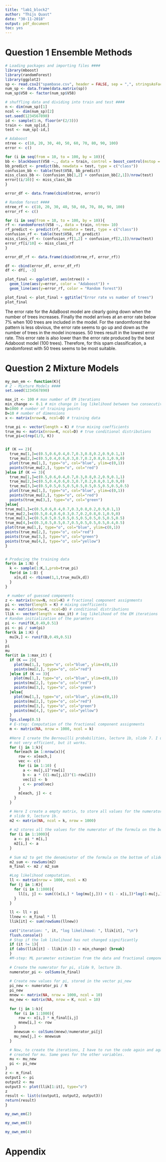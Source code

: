 ```yaml
---
title: "lab1_block2"
author: "Thijs Quast"
date: "30-11-2018"
output: pdf_document
toc: yes
---
```


\newpage
# Question 1 Ensemble Methods

```r
# Loading packages and importing files ####
library(mboost)
library(randomForest)
library(ggplot2)
sp <- read.csv2("spambase.csv", header = FALSE, sep = ",", stringsAsFactors = FALSE)
num_sp <- data.frame(data.matrix(sp))
num_sp$V58 <- factor(num_sp$V58)
```

```r
# shuffling data and dividing into train and test ####
n <- dim(num_sp)[1]
ncol <- dim(num_sp)[2]
set.seed(1234567890)
id <- sample(1:n, floor(n*(2/3)))
train <- num_sp[id,]
test <- num_sp[-id,]
```

```r
# Adaboost
ntree <- c(10, 20, 30, 40, 50, 60, 70, 80, 90, 100)
error <- c()

for (i in seq(from = 10, to = 100, by = 10)){
bb <- blackboost(V58 ~., data = train, control = boost_control(mstop = i), family = AdaExp())
bb_predict <- predict(bb, newdata = test, type = c("class"))
confusion_bb <- table(test$V58, bb_predict)
miss_class_bb <- (confusion_bb[1,2] + confusion_bb[2,1])/nrow(test)
error[(i/10)] <- miss_class_bb
}

error_df <- data.frame(cbind(ntree, error))
```

```r
# Random forest ####
ntree_rf <- c(10, 20, 30, 40, 50, 60, 70, 80, 90, 100)
error_rf <- c()

for (i in seq(from = 10, to = 100, by = 10)){
rf <- randomForest(V58 ~., data = train, ntree= 10)
rf_predict <- predict(rf, newdata = test, type = c("class"))
confusion_rf <- table(test$V58, rf_predict)
miss_class_rf <- (confusion_rf[1,2] + confusion_rf[2,1])/nrow(test)
error_rf[i/10] <- miss_class_rf
}

error_df_rf <- data.frame(cbind(ntree_rf, error_rf))
```

```r

df <- cbind(error_df, error_df_rf)
df <- df[, -3]

plot_final <- ggplot(df, aes(ntree)) + 
  geom_line(aes(y=error, color = "Adaboost")) +
  geom_line(aes(y=error_rf, color = "Random forest"))

plot_final <- plot_final + ggtitle("Error rate vs number of trees")
plot_final
```

The error rate for the AdaBoost model are clearly going down when the number of trees increases. Finally the model arrives at an error rate below 7% when 100 trees are included in the model. For the randomforest the pattern is less obvious, the error rate seems to go up and down as the number of trees in the model increases. 50 trees result in the lowest error rate. This error rate is also lower than the error rate produced by the best Adaboost model (100 trees). Therefore, for this spam classification, a randomforest with 50 trees seems to be most suitable.

# Question 2 Mixture Models
```r

my_own_em <- function(K){
# 2 - Mixture Models ####
set.seed(1234567890)

max_it <- 100 # max number of EM iterations
min_change <- 0.1 # min change in log likelihood between two consecutive EM iterations
N=1000 # number of training points
D=10 # number of dimensions
x <- matrix(nrow=N, ncol=D) # training data

true_pi <- vector(length = K) # true mixing coefficients
true_mu <- matrix(nrow=K, ncol=D) # true conditional distributions
true_pi=c(rep(1/3, K))


if (K == 2){
  true_mu[1,]=c(0.5,0.6,0.4,0.7,0.3,0.8,0.2,0.9,0.1,1)
  true_mu[2,]=c(0.5,0.4,0.6,0.3,0.7,0.2,0.8,0.1,0.9,0)
  plot(true_mu[1,], type="o", col="blue", ylim=c(0,1))
  points(true_mu[2,], type="o", col="red")
}else if (K == 3){
  true_mu[1,]=c(0.5,0.6,0.4,0.7,0.3,0.8,0.2,0.9,0.1,1)
  true_mu[2,]=c(0.5,0.4,0.6,0.3,0.7,0.2,0.8,0.1,0.9,0)
  true_mu[3,]=c(0.5,0.5,0.5,0.5,0.5,0.5,0.5,0.5,0.5,0.5)
  plot(true_mu[1,], type="o", col="blue", ylim=c(0,1))
  points(true_mu[2,], type="o", col="red")
  points(true_mu[3,], type="o", col="green")
}else{
true_mu[1,]=c(0.5,0.6,0.4,0.7,0.3,0.8,0.2,0.9,0.1,1)
true_mu[2,]=c(0.5,0.4,0.6,0.3,0.7,0.2,0.8,0.1,0.9,0)
true_mu[3,]=c(0.5,0.5,0.5,0.5,0.5,0.5,0.5,0.5,0.5,0.5)
true_mu[4,]=c(0.3,0.5,0.5,0.7,0.5,0.5,0.5,0.5,0.4,0.5)
plot(true_mu[1,], type="o", col="blue", ylim=c(0,1))
points(true_mu[2,], type="o", col="red")
points(true_mu[3,], type="o", col="green")
points(true_mu[4,], type="o", col="yellow")
}


# Producing the training data
for(n in 1:N) {
  k <- sample(1:K,1,prob=true_pi)
  for(d in 1:D) {
    x[n,d] <- rbinom(1,1,true_mu[k,d])
  }
}

 # number of guessed components
z <- matrix(nrow=N, ncol=K) # fractional component assignments
pi <- vector(length = K) # mixing coefficients
mu <- matrix(nrow=K, ncol=D) # conditional distributions
llik <- vector(length = max_it) # log likelihood of the EM iterations
# Random initialization of the paramters
pi <- runif(K,0.49,0.51)
pi <- pi / sum(pi)
for(k in 1:K) {
  mu[k,] <- runif(D,0.49,0.51)
}
pi 
mu
for(it in 1:max_it) {
  if (K == 2){
    plot(mu[1,], type="o", col="blue", ylim=c(0,1))
    points(mu[2,], type="o", col="red")
  }else if (K == 3){
    plot(mu[1,], type="o", col="blue", ylim=c(0,1))
    points(mu[2,], type="o", col="red")
    points(mu[3,], type="o", col="green")
  }else{
    plot(mu[1,], type="o", col="blue", ylim=c(0,1))
    points(mu[2,], type="o", col="red")
    points(mu[3,], type="o", col="green")
    points(mu[4,], type="o", col="yellow")
  }
  Sys.sleep(0.5)
  # E-step: Computation of the fractional component assignments
  m <- matrix(NA, nrow = 1000, ncol = k)
  
  #Here I create the Bernouilli probabilities, lecture 1b, slide 7. I use 3 loops to do it for the three distributions
  # not very efficient, but it works.
  for (j in 1:k){
    for(each in 1:nrow(x)){
      row <- x[each,]
      vec <- c()
      for (i in 1:10) {
        a <- mu[j,i]^row[i]
        b <- a * ((1-mu[j,i])^(1-row[i]))
        vec[i] <- b
        c <- prod(vec)
      }
      m[each, j] <- c
    }
  }

  # Here I create a empty matrix, to store all values for the numerator of the formula on the bottom of
  # slide 9, lecture 1b.
  m2 <- matrix(NA, ncol = k, nrow = 1000)
  
  # m2 stores all the values for the numerator of the formula on the bottom of slide 9, lecture 1b.
  for (i in 1:1000){
    a <- pi * m[i,]
    m2[i,] <- a
  }
  
  # Sum m2 to get the denominator of the formula on the bottom of slide 9, lecture 1b.
  m2_sum <- rowSums(m2)
  m_final <- m2 / m2_sum

  #Log likelihood computation.
  ll <- matrix(nrow = 1000, ncol = K)
  for (j in 1:K){
    for (i in 1:1000){
      ll[i, j] <- sum(((x[i,] * log(mu[j,])) + (1 - x[i,])*log(1-mu[j,])))
    }
  }
  
  ll <- ll + pi
  llnew <- m_final * ll
  llik[it] <- sum(rowSums(llnew))
  
  cat("iteration: ", it, "log likelihood: ", llik[it], "\n")
  flush.console()
  # Stop if the lok likelihood has not changed significantly
  if (it != 1){
  if (abs(llik[it] - llik[it-1]) < min_change) {break}
  }
  #M-step: ML parameter estimation from the data and fractional component assignments
  
  # Create the numerator for pi, slide 9, lecture 1b.
  numerator_pi <- colSums(m_final)
  
  # Create new values for pi, stored in the vector pi_new
  pi_new <- numerator_pi / N
  pi_new
  mnew <- matrix(NA, nrow = 1000, ncol = 10)
  mu_new <- matrix(NA, nrow = K, ncol = 10)
  
  for (j in 1:k){
    for (i in 1:1000){
      row <- x[i,] * m_final[i,j]
      mnew[i,] <- row
    }
    mnewsum <- colSums(mnew)/numerator_pi[j]
    mu_new[j,] <- mnewsum
  }

  # Now, to create the iterations, I have to run the code again and again, and specifying mu as new the new values
  # created for mu. Same goes for the other variables.
  mu <- mu_new
  pi <- pi_new
}
z <- m_final
output1 <- pi
output2 <- mu
output3 <- plot(llik[1:it], type="o")
z
result <- list(c(output1, output2, output3))
return(result)
}
```

```r
my_own_em(2)
```

```r
my_own_em(3)
```

```r
my_own_em(4)
```

# Appendix 
```r
```

